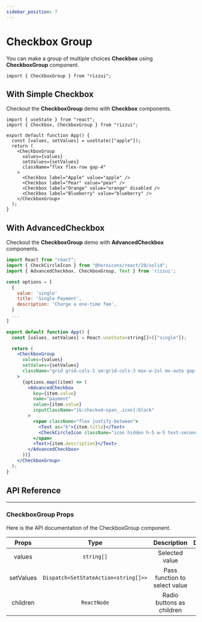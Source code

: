 ```yaml
---
sidebar_position: 7
---
```



# Checkbox Group

You can make a group of multiple choices **Checkbox** using **CheckboxGroup** component.

```tsx
import { CheckboxGroup } from "rizzui";
```

<div className="mb-20 md:mb-28" />

## With Simple Checkbox

Checkout the **CheckboxGroup** demo with **Checkbox** components.

<Paper>
  <CheckboxGroupDefault />
</Paper>

```tsx
import { useState } from "react";
import { Checkbox, CheckboxGroup } from "rizzui";

export default function App() {
  const [values, setValues] = useState(["apple"]);
  return (
    <CheckboxGroup
      values={values}
      setValues={setValues}
      className="flex flex-row gap-4"
    >
      <Checkbox label="Apple" value="apple" />
      <Checkbox label="Pear" value="pear" />
      <Checkbox label="Orange" value="orange" disabled />
      <Checkbox label="Blueberry" value="blueberry" />
    </CheckboxGroup>
  );
}
```

<div className="mb-10" />

## With AdvancedCheckbox

Checkout the **CheckboxGroup** demo with **AdvancedCheckbox** components.

<Paper>
  <CheckboxGroupWithCard />
</Paper>

```jsx
import React from "react";
import { CheckCircleIcon } from "@heroicons/react/20/solid";
import { AdvancedCheckbox, CheckboxGroup, Text } from 'rizzui';

const options = [
  {
    value: 'single'
    title: 'Single Payment',
    description: 'Charge a one-time fee',
  }
  ...
]

export default function App() {
  const [values, setValues] = React.useState<string[]>(["single"]);

  return (
    <CheckboxGroup
      values={values}
      setValues={setValues}
      className="grid grid-cols-1 sm:grid-cols-3 max-w-2xl mx-auto gap-4"
    >
      {options.map((item) => (
        <AdvancedCheckbox
          key={item.value}
          name="payment"
          value={item.value}
          inputClassName="[&:checked~span_.icon]:block"
        >
          <span className="flex justify-between">
            <Text as="b">{item.title}</Text>
            <CheckCircleIcon className="icon hidden h-5 w-5 text-secondary" />
          </span>
          <Text>{item.description}</Text>
        </AdvancedCheckbox>
      ))}
    </CheckboxGroup>
  );
}
```

<div className="mb-20" />

## API Reference

<hr />

<div className="mb-10" />

### CheckboxGroup Props

Here is the API documentation of the CheckboxGroup component.

<div className="overflow-x-auto">

|   Props   |                 Type                 |          Description          | Default |
| :-------: | :----------------------------------: | :---------------------------: | :-----: |
|  values   |              `string[]`              |        Selected value         |  \_\_   |
| setValues | `Dispatch<SetStateAction<string[]>>` | Pass function to select value |  \_\_   |
| children  |             `ReactNode`              |   Radio buttons as children   |  \_\_   |

</div>
